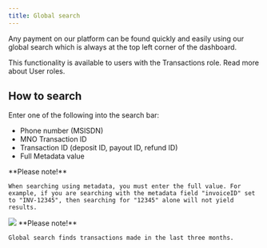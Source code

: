 ```yaml
---
title: Global search
---
```

Any payment on our platform can be found quickly and easily using our global search which is always at the top left corner of the dashboard.

This functionality is available to users with the Transactions role. Read more about User roles.

## How to search
Enter one of the following into the search bar:

* Phone number (MSISDN)
* MNO Transaction ID
* Transaction ID (deposit ID, payout ID, refund ID)
* Full Metadata value

<Info>
    **Please note!**

    When searching using metadata, you must enter the full value. For example, if you are searching with the metadata field "invoiceID" set to "INV-12345", then searching for "12345" alone will not yield results.
</Info>

<Frame>
    <img src="/images/dashboard/global_search.png" />
</Frame>

<Info>
    **Please note!**

    Global search finds transactions made in the last three months.
</Info>